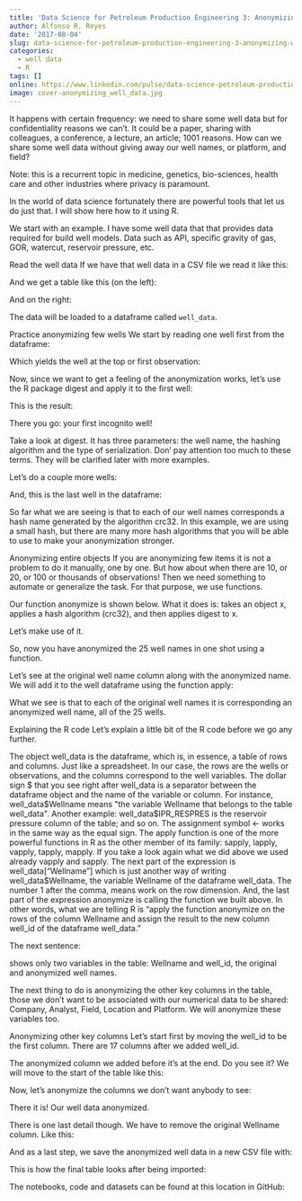 ---
title: 'Data Science for Petroleum Production Engineering 3: Anonymizing Well Data'
author: Alfonso R. Reyes
date: '2017-08-04'
slug: data-science-for-petroleum-production-engineering-3-anonymizing-well-data
categories:
  - well data
  - R
tags: []
online: https://www.linkedin.com/pulse/data-science-petroleum-production-engineering-3-well-alfonso-r-reyes/
image: cover-anonymizing_well_data.jpg
---


It happens with certain frequency: we need to share some well data but for confidentiality reasons we can't. It could be a paper, sharing with colleagues, a conference, a lecture, an article; 1001 reasons. How can we share some well data without giving away our well names, or platform, and field?

Note: this is a recurrent topic in medicine, genetics, bio-sciences, health care and other industries where privacy is paramount.

In the world of data science fortunately there are powerful tools that let us do just that. I will show here how to it using R.

We start with an example. I have some well data that that provides data required for build well models. Data such as API, specific gravity of gas, GOR, watercut, reservoir pressure, etc.

Read the well data
If we have that well data in a CSV file we read it like this:



And we get a table like this (on the left):


And on the right:


The data will be loaded to a dataframe called `well_data`.

Practice anonymizing few wells
We start by reading one well first from the dataframe:


Which yields the well at the top or first observation:

Now, since we want to get a feeling of the anonymization works, let's use the R package digest and apply it to the first well:


This is the result:




There you go: your first incognito well!

Take a look at digest. It has three parameters: the well name, the hashing algorithm and the type of serialization. Don' pay attention too much to these terms. They will be clarified later with more examples.

Let's do a couple more wells:


And, this is the last well in the dataframe:


So far what we are seeing is that to each of our well names corresponds a hash name generated by the algorithm crc32. In this example, we are using a small hash, but there are many more hash algorithms that you will be able to use to make your anonymization stronger.


Anonymizing entire objects
If you are anonymizing few items it is not a problem to do it manually, one by one. But how about when there are 10, or 20, or 100 or thousands of observations! Then we need something to automate or generalize the task. For that purpose, we use functions.

Our function anonymize is shown below. What it does is: takes an object x, applies a hash algorithm (crc32), and then applies digest to x.


Let's make use of it.


So, now you have anonymized the 25 well names in one shot using a function.

Let's see at the original well name column along with the anonymized name. We will add it to the well dataframe using the function apply:


What we see is that to each of the original well names it is corresponding an anonymized well name, all of the 25 wells.

Explaining the R code
Let's explain a little bit of the R code before we go any further.


The object well_data is the dataframe, which is, in essence, a table of rows and columns. Just like a spreadsheet. In our case, the rows are the wells or observations, and the columns correspond to the well variables. The dollar sign $ that you see right after well_data is a separator between the dataframe object and the name of the variable or column. For instance, well_data$Wellname means "the variable Wellname that belongs to the table well_data". Another example: well_data$IPR_RESPRES is the reservoir pressure column of the table; and so on. The assignment symbol <- works in the same way as the equal sign. The apply function is one of the more powerful functions in R as the other member of its family: sapply, lapply, vapply, tapply, mapply. If you take a look again what we did above we used already vapply and sapply. The next part of the expression is well_data["Wellname"] which is just another way of writing well_data$Wellname, the variable Wellname of the dataframe well_data. The number 1 after the comma, means work on the row dimension. And, the last part of the expression anonymize is calling the function we built above. In other words, what we are telling R is "apply the function anonymize on the rows of the column Wellname and assign the result to the new column well_id of the dataframe well_data."

The next sentence:


shows only two variables in the table: Wellname and well_id, the original and anonymized well names.

The next thing to do is anonymizing the other key columns in the table, those we don't want to be associated with our numerical data to be shared: Company, Analyst, Field, Location and Platform. We will anonymize these variables too.

Anonymizing other key columns
Let's start first by moving the well_id to be the first column. There are 17 columns after we added well_id.


The anonymized column we added before it's at the end. Do you see it? We will move to the start of the table like this:

Now, let's anonymize the columns we don't want anybody to see:


There it is! Our well data anonymized.

There is one last detail though. We have to remove the original Wellname column. Like this:

And as a last step, we save the anonymized well data in a new CSV file with:


This is how the final table looks after being imported:

The notebooks, code and datasets can be found at this location in GitHub:








